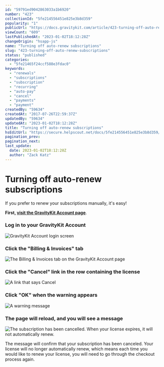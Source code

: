 ```yaml
---
id: "59791ed9042863033a1b6920"
number: "423"
collectionId: "5fe214556451e825e3b8d359"
popularity: "1"
publicUrl: "https://docs.gravitykit.com/article/423-turning-off-auto-renew-subscriptions"
viewCount: "609"
lastPublishedAt: "2023-01-02T18:12:28Z"
changeOrigin: "hsapp-js"
name: "Turning off auto-renew subscriptions"
slug: "423-turning-off-auto-renew-subscriptions"
status: "published"
categories: 
  - "5fe21465f24ccf588e3fdac0"
keywords: 
  - "renewals"
  - "subscriptions"
  - "subscription"
  - "recurring"
  - "auto-pay"
  - "cancel"
  - "payments"
  - "payment"
createdBy: "59634"
createdAt: "2017-07-26T22:59:37Z"
updatedBy: "59634"
updatedAt: "2023-01-02T18:12:28Z"
title: "Turning off auto-renew subscriptions"
hsEditUrl: "https://secure.helpscout.net/docs/5fe214556451e825e3b8d359/article/59791ed9042863033a1b6920"
pagination_prev: 
pagination_next: 
last_update:
  date: 2023-01-02T18:12:28Z
  author: "Zack Katz"
---
```


# Turning off auto-renew subscriptions

If you prefer to renew your subscriptions manually, it's easy!

**First, [visit the GravityKit Account page](https://www.gravitykit.com/account/)**.

### Log in to your GravityKit Account

![GravityKit Account login screen](https://www.gravitykit.com/wp-content/uploads/2018/01/log-in-to-your-gravityview-account.png?1501123334)

### Click the "Billing &amp; Invoices" tab

![The Billing & Invoices tab on the GravityKit Account page](https://www.gravitykit.com/wp-content/uploads/2018/01/click-the-billing-amp-invoices-tab.png)

### Click the "Cancel" link in the row containing the license

![A link that says Cancel](https://www.gravitykit.com/wp-content/uploads/2018/01/click-the-cancel-link-in-the-row-containing-the-license.png)

### Click "OK" when the warning appears

![A warning message](https://www.gravitykit.com/wp-content/uploads/2018/01/click-ok-when-the-warning-appears.png?1501123335)

### The page will reload, and you will see a message

![The subscription has been cancelled. When your license expires, it will not automatically renew.](https://www.gravitykit.com/wp-content/uploads/2018/01/the-subscription-has-been-cancelled-when-your-license-expires-it-will-not-automatically-renew.png?1501123335)

The message will confirm that your subscription has been canceled. Your license will no longer automatically renew, which means each time you would like to renew your license, you will need to go through the checkout process again.